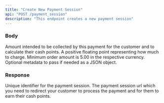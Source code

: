 ```yaml
---
title: "Create New Payment Session"
api: "POST /payment_session"
description: "This endpoint creates a new payment session"
---
```


### Body

<ParamField body="order_amount" type="number" required="true">
  Amount intended to be collected by this payment for the customer and to calculate their cash points. A positive floating point representing how much to charge. Minimum order amount is 5.00 in the respective currency. 
</ParamField>
<ParamField body="metadata" type="object">
  Optional metadata to pass if needed as a JSON object.
</ParamField>

### Response

<ResponseField name="id" type="string">
  Unique identifier for the payment session.
</ResponseField>

<ResponseField name="payment_session_url" type="string">
  The payment session url which you need to redirect your customer to process the payment and for them to earn their cash points.
</ResponseField>

